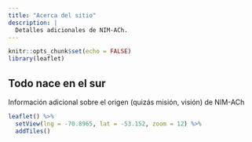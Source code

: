 ```yaml
---
title: "Acerca del sitio"
description: |
  Detalles adicionales de NIM-ACh.
---
```


```r
knitr::opts_chunk$set(echo = FALSE)
library(leaflet)
```

<!--- Aquí comienza la sección ancha (l-page) --->
<div class="l-page">
<h2>Todo nace en el sur</h2>

<!--- Sección de dos columnas --->
<div class="row">

<!--- Columna izquierda --->
<div class="two-column">
<p style="text-align: justify;">Información adicional sobre el origen (quizás misión, visión) de NIM-ACh</p>
</div>

<!--- Columna derecha --->
<div class="two-column">
```r
leaflet() %>% 
  setView(lng = -70.8965, lat = -53.152, zoom = 12) %>% 
  addTiles()
```
</div>
</div>
</div>

